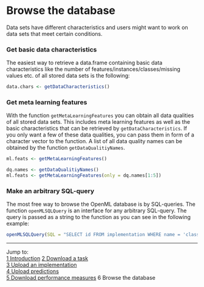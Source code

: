 Browse the database
===================

Data sets have different characteristics and users might want to work on data sets that meet certain conditions. 

### Get basic data characteristics

The easiest way to retrieve a data.frame containing basic data characteristics like the number of features/instances/classes/missing values etc. of all stored data sets is the following:

```r
data.chars <- getDataCharacteristics()
```

### Get meta learning features
With the function `getMetaLearningFeatures` you can obtain all data qualities of all stored data sets. This includes meta learning features as well as the basic characteristics that can be retrieved by `getDataCharacteristics`. If you only want a few of these data qualities, you can pass them in form of a character vector to the function. A list of all data quality names can be obtained by the function `getDataQualitiyNames`.

```r
ml.feats <- getMetaLearningFeatures()

dq.names <- getDataQualitiyNames()
ml.feats <- getMetaLearningFeatures(only = dq.names[1:5])
```

### Make an arbitrary SQL-query
The most free way to browse the OpenML database is by SQL-queries. The function `openMLSQLQuery` is an interface for any arbitrary SQL-query. The query is passed as a string to the function as you can see in the following example:

```r
openMLSQLQuery(SQL = "SELECT id FROM implementation WHERE name = 'classif.rpart'")
```

----------------------------------------------------------------------------------------------------------------------
Jump to:   
[1 Introduction](1-Introduction.md) 
[2 Download a task](2-Download-a-task.md)  
[3 Upload an implementation](3-Upload-an-implementation.md)  
[4 Upload predictions](4-Upload-predictions.md)  
[5 Download performance measures](5-Download-performance-measures.md)
6 Browse the database